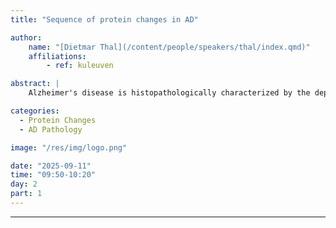 ```yaml
---
title: "Sequence of protein changes in AD"

author:
    name: "[Dietmar Thal](/content/people/speakers/thal/index.qmd)"
    affiliations:
        - ref: kuleuven

abstract: |
    Alzheimer's disease is histopathologically characterized by the deposition of amyloid plaques and the generation of neurofibrillary tangles that develop first in distinct places from where they spread over the brain. The key proteins are the amyloid β-peptide deposited in amyloid plaques and abnormal phosphorylated τ-protein accumulating in neurofibrillary tangles. Here, we will discuss the role of post-translational modifications of these proteins as well as their interactions with other proteins, such as TDP-43 and α-synuclein and the impact on the disease.

categories:
  - Protein Changes
  - AD Pathology

image: "/res/img/logo.png"

date: "2025-09-11"
time: "09:50-10:20"
day: 2
part: 1
---
```


***

<!-- <object data="/res/quarto.pdf" type="application/pdf" width="100%" height="600">
</object>  -->